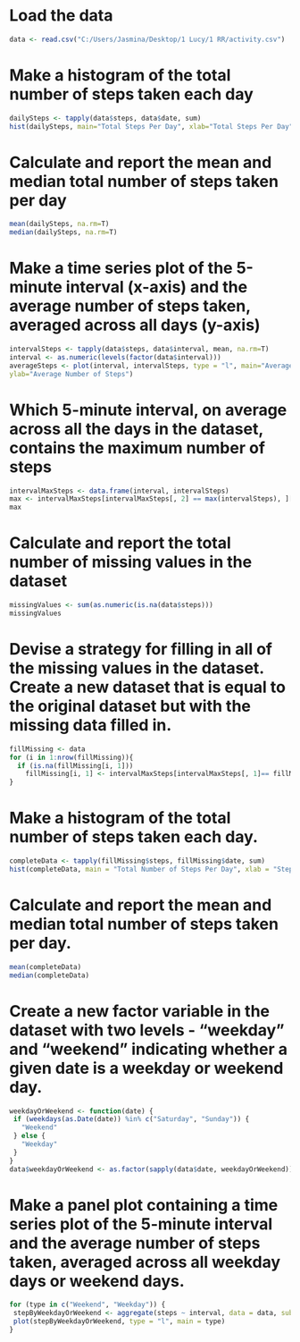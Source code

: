 # Load the data
```r
data <- read.csv("C:/Users/Jasmina/Desktop/1 Lucy/1 RR/activity.csv")
```

# Make a histogram of the total number of steps taken each day
```r
dailySteps <- tapply(data$steps, data$date, sum)
hist(dailySteps, main="Total Steps Per Day", xlab="Total Steps Per Day")
```

# Calculate and report the mean and median total number of steps taken per day
```r
mean(dailySteps, na.rm=T)
median(dailySteps, na.rm=T)
```

# Make a time series plot of the 5-minute interval (x-axis) and the average number of steps taken, averaged across all days (y-axis)
```r
intervalSteps <- tapply(data$steps, data$interval, mean, na.rm=T)
interval <- as.numeric(levels(factor(data$interval)))
averageSteps <- plot(interval, intervalSteps, type = "l", main="Average Daily Activity Pattern",
ylab="Average Number of Steps")
```

# Which 5-minute interval, on average across all the days in the dataset, contains the maximum number of steps
```r
intervalMaxSteps <- data.frame(interval, intervalSteps)
max <- intervalMaxSteps[intervalMaxSteps[, 2] == max(intervalSteps), ][1]
max
```

# Calculate and report the total number of missing values in the dataset
```r
missingValues <- sum(as.numeric(is.na(data$steps)))
missingValues
```

# Devise a strategy for filling in all of the missing values in the dataset. Create a new dataset that is equal to the original dataset but with the missing data filled in.
```r
fillMissing <- data
for (i in 1:nrow(fillMissing)){
  if (is.na(fillMissing[i, 1]))
    fillMissing[i, 1] <- intervalMaxSteps[intervalMaxSteps[, 1]== fillMissing[i, 3], ][, 2]
}
```

# Make a histogram of the total number of steps taken each day. 
```r
completeData <- tapply(fillMissing$steps, fillMissing$date, sum)
hist(completeData, main = "Total Number of Steps Per Day", xlab = "Steps Per Day")
```

# Calculate and report the mean and median total number of steps taken per day.
```r
mean(completeData)
median(completeData)
```

# Create a new factor variable in the dataset with two levels - "weekday" and "weekend" indicating whether a given date is a weekday or weekend day.

```r
weekdayOrWeekend <- function(date) {
 if (weekdays(as.Date(date)) %in% c("Saturday", "Sunday")) {
   "Weekend"
 } else {
   "Weekday"
 }
}
data$weekdayOrWeekend <- as.factor(sapply(data$date, weekdayOrWeekend))
```

# Make a panel plot containing a time series plot of the 5-minute interval and the average number of steps taken, averaged across all weekday days or weekend days.

```r
for (type in c("Weekend", "Weekday")) {
 stepByWeekdayOrWeekend <- aggregate(steps ~ interval, data = data, subset = data$weekdayOrWeekend == type, FUN = mean)
 plot(stepByWeekdayOrWeekend, type = "l", main = type)
}
```
